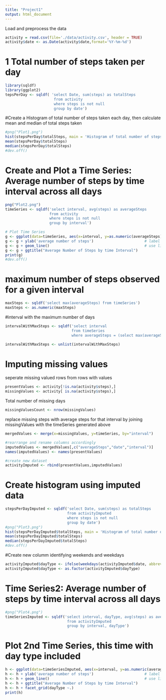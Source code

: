 ```yaml
---
title: "Project1"
output: html_document
---
```


Load and preprocess the data
```r

activity = read.csv(file='./data/activity.csv', header = TRUE)
activity$date <- as.Date(activity$date,format='%Y-%m-%d')
```



# 1 Total number of steps taken per day
```r
library(sqldf)
library(ggplot2)
tepsPerDay <- sqldf( 'select Date, sum(steps) as totalSteps 
                      from activity 
                      where steps is not null 
                      group by date')
```


#Create a Histogram of total number of steps taken each day, then calculate mean and median of total steps taken
```r
#png("Plot1.png")
hist(stepsPerDay$totalSteps, main = 'Histogram of total number of steps taken each day', xlab = 'Total Steps')
mean(stepsPerDay$totalSteps)
median(stepsPerDay$totalSteps)
#dev.off()
```

# Create and Plot a Time Series: Average number of steps by time interval across all days
```r
png("Plot2.png")
timeSeries <- sqldf('select interval, avg(steps) as averageSteps 
                    from activity
                    where steps is not null
                    group by interval')

# Plot Time Series 
g <- ggplot(data=timeSeries, aes(x=interval, y=as.numeric(averageSteps))) 
g <- g + ylab('average number of steps')                       # label y axis
g <- g + geom_line()                                           # use line graph (type=l)
g <- g + ggtitle("Average Number of Steps by time Interval")
print(g)
#dev.off()
```

# maximum number of steps observed for a given interval
```r
maxSteps <- sqldf('select max(averageSteps) from timeSeries')
maxSteps <- as.numeric(maxSteps)
```

#interval with the maximum number of days
```r
intervalWithMaxSteps <- sqldf('select interval
                              from timeSeries
                              where averageSteps = (select max(averageSteps) from timeSeries)')

intervalWithMaxSteps <- unlist(intervalWithMaxSteps)
```


# Imputing missing values

seperate missing valued rows from rows with values

```r
presentValues <- activity[!is.na(activity$steps),]
missingValues <- activity[ is.na(activity$steps),]
```

Total number of missing days
```r
missingValuesCount <- nrow(missingValues)
```

replace missing steps with average steps for that interval by joining missingValues with the timeSeries generated above
```r
mergedValues <- merge(x=missingValues, y=timeSeries, by="interval")

#rearrange and rename columns accordingly
imputedValues <- mergedValues[,c("averageSteps","date","interval")]
names(imputedValues) <- names(presentValues)

#create new dataset 
activityImputed <- rbind(presentValues,imputedValues)
```


# Create histogram using imputed data
```r
stepsPerDayImputed <- sqldf('select Date, sum(steps) as totalSteps
                            from activityImputed
                            where steps is not null 
                            group by date')
#png("Plot3.png")
hist(stepsPerDayImputed$totalSteps, main = 'Histogram of total number of steps\n taken each day (Imputed)', xlab = 'Total Steps')
mean(stepsPerDayImputed$totalSteps)
median(stepsPerDayImputed$totalSteps)
#dev.off()
```

#Create new columm identifying weekends and weekdays
```r
activityImputed$dayType <- ifelse(weekdays(activityImputed$date, abbreviate = T) %in% c("Sun","Sat"), "Weekend", "Weekday")
activityImputed$dayType <- as.factor(activityImputed$dayType)
```

# Time Series2: Average number of steps by time interval across all days

```r
#png("Plot4.png")
timeSeriesImputed <- sqldf('select interval, dayType, avg(steps) as averageSteps 
                            from activityImputed
                            group by interval, dayType')

```

# Plot 2nd Time Series, this time with day type included 
```r
h <- ggplot(data=timeSeriesImputed, aes(x=interval, y=as.numeric(averageSteps))) 
h <- h + ylab('average number of steps')                       # label y axis
h <- h + geom_line()                                           # use line graph (type=l)
h <- h + ggtitle("Average Number of Steps by time Interval")
h <- h + facet_grid(dayType ~.)
print(h)
```


